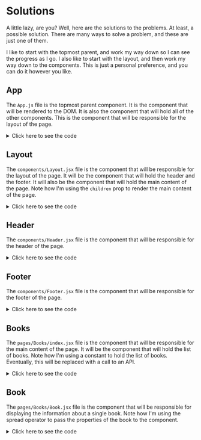 # Solutions

A little lazy, are you? Well, here are the solutions to the problems. At least, a possible solution. There are many ways to solve a problem, and these are just one of them.

I like to start with the topmost parent, and work my way down so I can see the progress as I go. I also like to start with the layout, and then work my way down to the components. This is just a personal preference, and you can do it however you like.

## App

The `App.js` file is the topmost parent component. It is the component that will be rendered to the DOM. It is also the component that will hold all of the other components. This is the component that will be responsible for the layout of the page.

<details>
<summary>Click here to see the code</summary>
<div>

```jsx title="/src/App.js"
import Layout from './components/Layout';
import Books from "./pages/Books";
import './App.css';

function App() {
  return (
    <Layout>
      <Books />
    </Layout>
  );
}

export default App;
```

</div>
</details>

## Layout

The `components/Layout.jsx` file is the component that will be responsible for the layout of the page. It will be the component that will hold the header and the footer. It will also be the component that will hold the main content of the page. Note how I'm using the `children` prop to render the main content of the page.

<details>
<summary>Click here to see the code</summary>
<div>

```jsx title="/src/components/Layout.jsx"
import React from "react";
import Header from "./Header";
import Footer from "./Footer";

const Layout = ({ children }) => {
  return (
    <>
      <Header />
      <main>{children}</main>
      <Footer />
    </>
  );
}

export default Layout;
```

</div>
</details>

## Header

The `components/Header.jsx` file is the component that will be responsible for the header of the page.

<details>
<summary>Click here to see the code</summary>
<div>

```jsx title="/src/components/Header.jsx"
import React from "react";

const Header = () => {
  return (
    <header>
      <h1>Sample Books</h1>
    </header>
  );
}

export default Header;
```

</div>
</details>

## Footer

The `components/Footer.jsx` file is the component that will be responsible for the footer of the page.

<details>
<summary>Click here to see the code</summary>
<div>

```jsx title="/src/components/Footer.jsx"
import React from "react";

const Footer = () => {
  return (
    <footer>
      <p>(c) {new Date().getFullYear}</p>
    </footer>
  );
}

export default Footer;
```

</div>
</details>

## Books

The `pages/Books/index.jsx` file is the component that will be responsible for the main content of the page. It will be the component that will hold the list of books. Note how I'm using a constant to hold the list of books. Eventually, this will be replaced with a call to an API.

<details>
<summary>Click here to see the code</summary>
<div>

```jsx title="/src/pages/Books/index.jsx"
import React from "react";

import Book from "./Book";

const books = [
  {
    id: 0,
    title: "The Alchemist",
    author: "Paulo Coelho",
    description: "A book about following your dreams",
    pages: 163,
    currentPage: 163,
    read: true
  },
  {
    id: 1,
    title: "The Prophet",
    author: "Kahlil Gibran",
    description: "A story about a prophet",
    pages: 107,
    currentPage: 23,
    read: false
  },
  {
    id: 2,
    title: "Thus Spoke Zarathustra",
    author: "Friedrich Nietzsche",
    description: "This book is about the fictitious travels and speeches of Zarathustra.",
    pages: 352,
    currentPage: 52,
    read: false
  }
]

const Books = () => {
  return (
    <div>
      <h2>Books</h2>
      {books.map((book, index) => {
        return (
          <Book key={index} {...book} />
        )
      })}
    </div>
  );
}

export default Books;
```

</div>
</details>

## Book

The `pages/Books/Book.jsx` file is the component that will be responsible for displaying the information about a single book. Note how I'm using the spread operator to pass the properties of the book to the component.

<details>
<summary>Click here to see the code</summary>
<div>

```jsx title="/src/pages/Books/Book.jsx"
import React from "react";

const Book = (props) => {
  const { title, author, description, pages, currentPage, read } = props;
  return (
    <div>
      <h3>{title}</h3>
      <p>Author: {author}</p>
      <p>Description: {description}</p>
      <p>Pages: {pages}, currentPage: {currentPage}, read: {read ? "Yes" : "No"}</p>
    </div>
  )
}

export default Book;
```

</div>
</details>